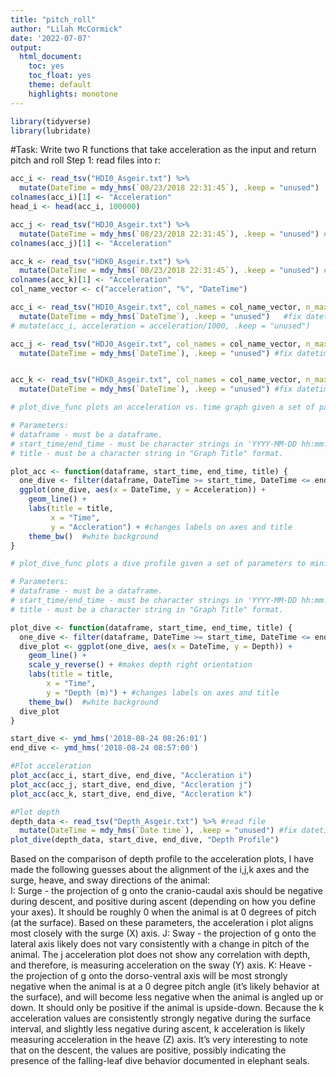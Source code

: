 ```yaml
---
title: "pitch_roll"
author: "Lilah McCormick"
date: '2022-07-07'
output: 
  html_document:
    toc: yes
    toc_float: yes 
    theme: default 
    highlights: monotone
---
```

```r
library(tidyverse)
library(lubridate)
```

#Task: Write two R functions that take acceleration as the input and return pitch and roll
Step 1: read files into r: 
```r
acc_i <- read_tsv("HDI0_Asgeir.txt") %>%  
  mutate(DateTime = mdy_hms(`08/23/2018 22:31:45`), .keep = "unused")   #fix datetime
colnames(acc_i)[1] <- "Acceleration"
head_i <- head(acc_i, 100000)

acc_j <- read_tsv("HDJ0_Asgeir.txt") %>% 
  mutate(DateTime = mdy_hms(`08/23/2018 22:31:45`), .keep = "unused") #fix datetime
colnames(acc_j)[1] <- "Acceleration"

acc_k <- read_tsv("HDK0_Asgeir.txt") %>% 
  mutate(DateTime = mdy_hms(`08/23/2018 22:31:45`), .keep = "unused") #fix datetime
colnames(acc_k)[1] <- "Acceleration"
col_name_vector <- c("acceleration", "%", "DateTime")

acc_i <- read_tsv("HDI0_Asgeir.txt", col_names = col_name_vector, n_max = 100000) %>% 
  mutate(DateTime = mdy_hms(`DateTime`), .keep = "unused")   #fix datetime
# mutate(acc_i, acceleration = acceleration/1000, .keep = "unused")

acc_j <- read_tsv("HDJ0_Asgeir.txt", col_names = col_name_vector, n_max = 100000) %>% 
  mutate(DateTime = mdy_hms(`DateTime`), .keep = "unused") #fix datetime


acc_k <- read_tsv("HDK0_Asgeir.txt", col_names = col_name_vector, n_max = 100000) %>% 
  mutate(DateTime = mdy_hms(`DateTime`), .keep = "unused") #fix datetime
```

```r
# plot_dive_func plots an acceleration vs. time graph given a set of parameters to minimize repetition of code when plotting acceleration  profiles at multiple timescales.

# Parameters: 
# dataframe - must be a dataframe. 
# start_time/end_time - must be character strings in 'YYYY-MM-DD hh:mm:ss' format.
# title - must be a character string in "Graph Title" format. 

plot_acc <- function(dataframe, start_time, end_time, title) {
  one_dive <- filter(dataframe, DateTime >= start_time, DateTime <= end_time)
  ggplot(one_dive, aes(x = DateTime, y = Acceleration)) +
    geom_line() +
    labs(title = title,
         x = "Time",
         y = "Accleration") + #changes labels on axes and title 
    theme_bw()  #white background
}
```

```r
# plot_dive_func plots a dive profile given a set of parameters to minimize repetition of code when plotting dive profiles at multiple timescales.

# Parameters: 
# dataframe - must be a dataframe. 
# start_time/end_time - must be character strings in 'YYYY-MM-DD hh:mm:ss' format.
# title - must be a character string in "Graph Title" format. 

plot_dive <- function(dataframe, start_time, end_time, title) {
  one_dive <- filter(dataframe, DateTime >= start_time, DateTime <= end_time)
  dive_plot <- ggplot(one_dive, aes(x = DateTime, y = Depth)) +
    geom_line() +
    scale_y_reverse() + #makes depth right orientation 
    labs(title = title,
        x = "Time",
        y = "Depth (m)") + #changes labels on axes and title 
    theme_bw()  #white background
  dive_plot
}
```


```r
start_dive <- ymd_hms('2018-08-24 08:26:01')
end_dive <- ymd_hms('2018-08-24 08:57:00')

#Plot acceleration
plot_acc(acc_i, start_dive, end_dive, "Accleration i")
plot_acc(acc_j, start_dive, end_dive, "Accleration j")
plot_acc(acc_k, start_dive, end_dive, "Accleration k")

#Plot depth 
depth_data <- read_tsv("Depth_Asgeir.txt") %>% #read file 
  mutate(DateTime = mdy_hms(`Date time`), .keep = "unused") #fix datetime
plot_dive(depth_data, start_dive, end_dive, "Depth Profile")

```

Based on the comparison of depth profile to the acceleration plots, I have made the following guesses about the alignment of the i,j,k axes and the surge, heave, and sway directions of the animal:  
I: Surge - the projection of g onto the cranio-caudal axis should be negative during descent, and positive during ascent (depending on how you define your axes). It should be roughly 0 when the animal is at 0 degrees of pitch (at the surface). Based on these parameters, the acceleration i plot aligns most closely with the surge (X) axis. 
J: Sway - the projection of g onto the lateral axis likely does not vary consistently with a change in pitch of the animal. The j acceleration plot does not show any correlation with depth, and therefore, is measuring acceleration on the sway (Y) axis. 
K: Heave - the projection of g onto the dorso-ventral axis will be most strongly negative when the animal is at a 0 degree pitch angle (it's likely behavior at the surface), and will become less negative when the animal is angled up or down. It should only be positive if the animal is upside-down. Because the k acceleration values are consistently strongly negative during the surface interval, and slightly less negative during ascent, k acceleration is likely measuring acceleration in the heave (Z) axis. It's very interesting to note that on the descent, the values are positive, possibly indicating the presence of the falling-leaf dive behavior documented in elephant seals. 